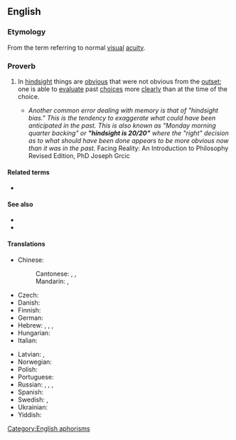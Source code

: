 ==English==

===Etymology===
From the term {{m|en|20/20}} referring to normal [[visual]] [[acuity]].

===Proverb===
{{head|en|proverb|head=[[hindsight]] [[is]] [[20/20]]}}

# {{lb|en|idiomatic}} In [[hindsight]] things are [[obvious]] that were not obvious from the [[outset]]; one is able to [[evaluate]] past [[choice]]s more [[clearly]] than at the time of the choice.
#* ''Another common error dealing with memory is that of "hindsight bias." This is the tendency to exaggerate what could have been anticipated in the past. This is also known as "Monday morning quarter backing" or '''"hindsight is 20/20"''' where the "right" decision as to what should have been done appears to be more obvious now than it was in the past.'' Facing Reality: An Introduction to Philosophy Revised Edition, PhD Joseph Grcic

====Related terms====
* {{l|en|twenty-twenty hindsight}}

====See also====
* {{l|en|Monday-morning quarterback}}
* {{l|en|it is easy to be wise after the event}}

====Translations====
{{trans-top|in hindsight things are obvious that were not obvious from the outset}}
* Chinese:
*: Cantonese: {{t|yue|馬後炮|tr=maa5 hau6 paau3}}, {{t|yue|有早知，冇乞兒|tr=jau5 zou2-zi1, mou5 hat1-ji4|lit=there would be no homeless people if everyone knows beforehand}}, {{t|yue|事後孔明|tr=si6 hou6 hung2-ming4|lit=everyone can be {{w|Kongming}} in hindsight}}
*: Mandarin: {{t+|cmn|吃一塹，長一智|sc=Hani}}, {{t+|cmn|吃一堑，长一智|tr=chīyīqiàn, zhǎngyīzhì|sc=Hani|lit=falling in a moat makes you all the wiser}}
* Czech: {{t+|cs|po bitvě je každý generál}}
* Danish: {{t|da|i bagklogskabens klare lys}} {{q|prepositional phrase}}
* Finnish: {{t|fi|[[jälkiviisaus]] [[on]] [[helppoa]]}}
* German: {{t|de|hinterher ist man immer klüger}}
* Hebrew: {{t|he|כולם חכמים בדיעבד}}, {{t|he|במבט לאחור רואים הכול שש־שש}}, {{t|he|במבט לאחור כולנו חכמים}}, {{t|he|חוכמה לאחר מעשה}}
* Hungarian: {{t|hu|utólag könnyű okosnak lenni}}
* Italian: {{t|it|del senno di poi son piene le fosse}}
{{trans-mid}}
* Latvian: {{t|lv|pēc kara visi gudri|lit=after the war everyone is wise}}, {{t|lv|pēc kaujas visi gudri|lit=after the battle everyone is wise}}
* Norwegian: {{t|no|det er lett å være etterpåklok}}
* Polish: {{t+|pl|mądry Polak po szkodzie}}
* Portuguese: {{t|pt|depois que a onça já está morta, todo caçador é valente}}
* Russian: {{t|ru|за́дним умо́м всяк кре́пок|lit=everyone is strong by one's hindmind}}, {{t|ru|пото́м и Семён умён|lit=afterwards, even Semyon is wise}}, {{t|ru|догада́лся, как проигра́лся|lit=(he) guessed it after (he) lost}}, {{t+|ru|гром не грянет, мужик не перекрестится|alt=(пока́) гром не гря́нет, мужи́к не перекре́стится|lit=until it thunders the man won't cross himself}}
* Spanish: {{t|es|después de la batalla somos todos generales|lit=after the battle we all are generals}}
* Swedish: {{t+|sv|efterklokhet}}, {{t|sv|det är lätt att vara efterklok}}
* Ukrainian: {{t|uk|по шко́ді всі му́дрі}}
* Yiddish: {{t|yi|אחר־המעשׂה איז יעדערער אַ חכם |tr=akher-hamayse iz yederer a khokhem}}
{{trans-bottom}}

[[Category:English aphorisms]]